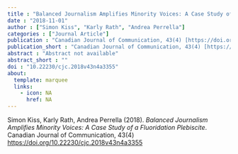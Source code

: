 ```yaml
---
title : "Balanced Journalism Amplifies Minority Voices: A Case Study of a Fluoridation Plebiscite"
date : "2018-11-01"
author : ["Simon Kiss", "Karly Rath", "Andrea Perrella"]
categories : ["Journal Article"]
publication : "Canadian Journal of Communication, 43(4) [https://doi.org/10.22230/cjc.2018v43n4a3355](https://doi.org/10.22230/cjc.2018v43n4a3355)"
publication_short : "Canadian Journal of Communication, 43(4) [https://doi.org/10.22230/cjc.2018v43n4a3355](https://doi.org/10.22230/cjc.2018v43n4a3355)"
abstract : "Abstract not available"
abstract_short : ""
doi : "10.22230/cjc.2018v43n4a3355"
about:
  template: marquee
  links:
    - icon: NA
      href: NA
---
```



::: {.callout-note title="How to cite this work"}

Simon Kiss, Karly Rath, Andrea Perrella (2018). *Balanced Journalism Amplifies Minority Voices: A Case Study of a Fluoridation Plebiscite*. Canadian Journal of Communication, 43(4) [https://doi.org/10.22230/cjc.2018v43n4a3355](https://doi.org/10.22230/cjc.2018v43n4a3355)

:::


